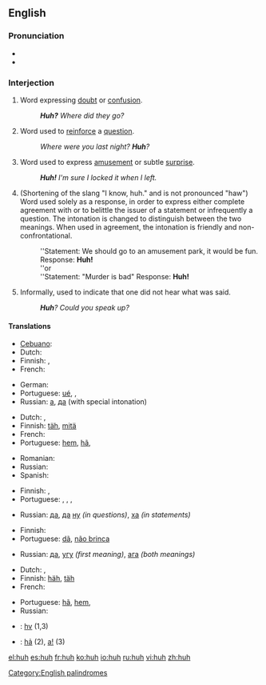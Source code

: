 ==English==

===Pronunciation===
* {{IPA|/hʌ̃/}}
* {{audio|en-us-huh.ogg|Audio (US)}}

===Interjection===
{{en-interj}}

# Word expressing [[doubt]] or [[confusion]].
#: '''''Huh?''' Where did they go?''
# Word used to [[reinforce]] a [[question]].
#: ''Where were you last night?  '''Huh'''?''
# Word used to express [[amusement]] or subtle [[surprise]].
#: '''''Huh!'''  I'm sure I locked it when I left.''
# {{slang}} (Shortening of the slang "I know, huh." and is not pronounced "haw") Word used solely as a response, in order to express either complete agreement with or to belittle the issuer of a statement or infrequently a question. The intonation is changed to distinguish between the two meanings. When used in agreement, the intonation is friendly and non-confrontational.
#: ''Statement: We should go to an amusement park, it would be fun. Response: '''Huh!'''
#: ''or
#: ''Statement: "Murder is bad" Response: '''Huh!'''
# Informally, used to indicate that one did not hear what was said.
#: '''''Huh'''?  Could you speak up?''

====Translations====
{{trans-top|expressing doubt or confusion}}
* [[Cebuano]]: {{tø|ceb|ha}}
* Dutch: {{t-|nl|hè}}
* Finnish: {{t-|fi|häh}}, {{t+|fi|höh}}
* French: {{t+|fr|hein}}
{{trans-mid}}
* German: {{t-|de|häh}}
* Portuguese: [[ué]],  {{t+|pt|como}},  {{t|pt|hã}}
* Russian: [[а]], [[да]] (with special intonation)
{{trans-bottom}}

{{trans-top|to reinforce a question}}
* Dutch: {{t-|nl|hè}},  {{t+|nl|nou}}
* Finnish: [[täh]], [[mitä]]
* French: {{t|fr|hein}}
* Portuguese: [[hem]], [[hã]],  {{t+|pt|hein}}
{{trans-mid}}
* Romanian: {{t+|ro|a}}
* Russian: {{t+|ru|а}}
* Spanish: {{t+|es|eh}}
{{trans-bottom}}

{{trans-top|to express amusement or subtle surprise}}
* Finnish: {{t-|fi|häh}}, {{t+|fi|höh}}
* Portuguese: {{t-|pt|puxa}}, {{t-|pt|eta}}, {{t-|pt|eita}}, {{t+|pt|caramba}}
{{trans-mid}}
* Russian: [[да]], [[да]] [[ну]] ''(in questions)'', [[ха]] ''(in statements)''
{{trans-bottom}}

{{trans-top|"I know, huh" what huh}}
* Finnish: {{t+|fi|joo}}
* Portuguese: [[dã]], [[não brinca]]
{{trans-mid}}
* Russian: [[да]], [[угу]] ''(first meaning)'', [[ага]] ''(both meanings)''
{{trans-bottom}}

{{trans-top|to indicate that one didn't hear}}
* Dutch: {{t-|nl|hè}},  {{t+|nl|wat}}
* Finnish: [[häh]], [[täh]]
* French: {{t+|fr|hein}}
{{trans-mid}}
* Portuguese: [[hã]], [[hem]],  {{t+|pt|como}}
* Russian: {{t+|ru|эй}}
{{trans-bottom}}

{{checktrans-top}}
* {{ttbc|Cherokee}}: [[hv]] (1,3)
* {{ttbc|Vietnamese}}: [[hả]] (2), [[a|a!]] (3)
{{trans-bottom}}

[[Category:English palindromes]]

[[el:huh]]
[[es:huh]]
[[fr:huh]]
[[ko:huh]]
[[io:huh]]
[[ru:huh]]
[[vi:huh]]
[[zh:huh]]